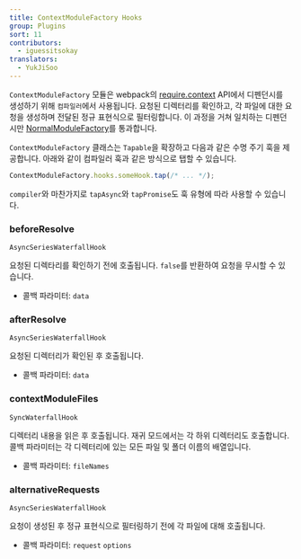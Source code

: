 ```yaml
---
title: ContextModuleFactory Hooks
group: Plugins
sort: 11
contributors:
  - iguessitsokay
translators:
  - YukJiSoo
---
```


`ContextModuleFactory` 모듈은 webpack의 [require.context](/api/module-methods/#requirecontext) API에서 디펜던시를 생성하기 위해 `컴파일러`에서 사용됩니다. 요청된 디렉터리를 확인하고, 각 파일에 대한 요청을 생성하며 전달된 정규 표현식으로 필터링합니다. 이 과정을 거쳐 일치하는 디펜던시만 [NormalModuleFactory](/api/normalmodulefactory-hooks)를 통과합니다.

`ContextModuleFactory` 클래스는 `Tapable`을 확장하고 다음과 같은 수명 주기 훅을 제공합니다.
아래와 같이 컴파일러 훅과 같은 방식으로 탭할 수 있습니다.

```js
ContextModuleFactory.hooks.someHook.tap(/* ... */);
```

`compiler`와 마찬가지로 `tapAsync`와 `tapPromise`도 훅 유형에 따라 사용할 수 있습니다.

### beforeResolve

`AsyncSeriesWaterfallHook`

요청된 디렉타리를 확인하기 전에 호출됩니다. `false`를 반환하여 요청을 무시할 수 있습니다.

- 콜백 파라미터: `data`

### afterResolve

`AsyncSeriesWaterfallHook`

요청된 디렉터리가 확인된 후 호출됩니다.

- 콜백 파라미터: `data`

### contextModuleFiles

`SyncWaterfallHook`

디렉터리 내용을 읽은 후 호출됩니다. 재귀 모드에서는 각 하위 디렉터리도 호출합니다. 콜백 파라미터는 각 디렉터리에 있는 모든 파일 및 폴더 이름의 배열입니다.

- 콜백 파라미터: `fileNames`

### alternativeRequests

`AsyncSeriesWaterfallHook`

요청이 생성된 후 정규 표현식으로 필터링하기 전에 각 파일에 대해 호출됩니다.

- 콜백 파라미터: `request` `options`
